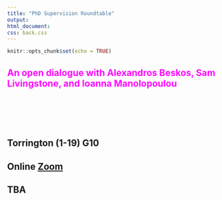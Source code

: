 ```yaml
---
title: "PhD Supervision Roundtable"
output: 
html_document:
css: back.css
---
```


```r
knitr::opts_chunk$set(echo = TRUE)
```

##  <span style="color:magenta">An open dialogue  with Alexandros Beskos, Sam Livingstone, and Ioanna Manolopoulou</span>

<br>
<br>
<br>
<br>

## Torrington (1-19) G10
## Online [Zoom](https://ucl.zoom.us/my/terrysoo)
## TBA


